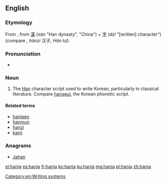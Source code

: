 ==English==
{{wikipedia}}

===Etymology===
From {{etyl|ko|en}} {{ko-inline|한자|hanja|Chinese characters|漢字}}, from {{etyl|ltc|en}} [[漢]] (''xàn'' "Han dynasty", "China") + [[字]] (''dzì'' "[written] character") (compare {{etyl|ja|en}} {{term|漢字|tr=kanji||Chinese characters}}, {{etyl|cmn|en}} ''hànzi'' 汉子, {{etyl|vi|en}} ''Hán tự'').

===Pronunciation===
* {{a|US}} {{IPA|/ˈhɑn.dʒ‌ə/|/ˈhɑn.dʒɑ/}}

===Noun===
{{en-noun|hanja}}

# The [[Han]] character script used to write Korean, particularly in classical literature. Compare [[hangeul]], the Korean phonetic script. <!-- note that current academic writing often contains large quantities of hanja, it is hardly out of use! -->

====Related terms====
* [[hanjaeo]]
* [[hanmun]]
* [[hanzi]]
* [[kanji]]

===Anagrams===
* [[Jahan#English|Jahan]]

[[Category:en:Writing systems]]

[[el:hanja]]
[[es:hanja]]
[[fr:hanja]]
[[ko:hanja]]
[[ku:hanja]]
[[mg:hanja]]
[[pl:hanja]]
[[zh:hanja]]